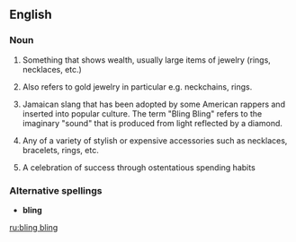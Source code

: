 ==English==

===Noun===
{{en-noun|sg=[[bling]] bling|-}}

# {{cattag|slang}} Something that shows wealth, usually large items of jewelry (rings, necklaces, etc.)
# {{cattag|slang}} Also refers to gold jewelry in particular e.g. neckchains, rings.
# {{cattag|slang}} Jamaican slang that has been adopted by some American rappers and inserted into popular culture.  The term "Bling Bling" refers to the imaginary "sound" that is produced from light reflected by a diamond.
# {{cattag|slang}} Any of a variety of stylish or expensive accessories such as necklaces, bracelets, rings, etc.
# {{cattag|slang}} A celebration of success through ostentatious spending habits

===Alternative spellings===
*'''bling'''

[[ru:bling bling]]